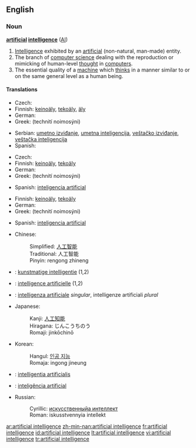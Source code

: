 ==English==

===Noun===
{{wikipedia}}
'''[[artificial]] [[intelligence]]''' ([[AI]])

# [[intelligence|Intelligence]] exhibited by an [[artificial]] (non-natural, man-made) entity.
# The branch of [[computer science]] dealing with the reproduction or mimicking of human-level [[thought]] in [[computer]]s.
# The essential quality of a [[machine]] which [[think]]s in a manner similar to or on the same general level as a human being.

====Translations====
{{trans-top|intelligence exhibited by an artificial entity}}
* Czech: {{t-|cs|umělá inteligence|f}}
* Finnish: [[keinoäly]], [[tekoäly]], [[äly]]
* German: {{t-|de|künstliche Intelligenz}}
* Greek: {{t|el|τεχνητή νοημοσύνη|f|sc=Grek}} (technití noimosýni)
{{trans-mid}}
* Serbian: [[umetno izviđanje]], [[umetna inteligencija]], [[veštačko izviđanje]], [[veštačka inteligencija]]
* Spanish: {{t+|es|inteligencia artificial}}
{{trans-bottom}}

{{trans-top|branch of computer science}}
* Czech: {{t-|cs|umělá inteligence|f}}
* Finnish: [[keinoäly]], [[tekoäly]]
* German: {{t-|de|künstliche Intelligenz}}
* Greek: {{t|el|τεχνητή νοημοσύνη|f|sc=Grek}} (technití noimosýni)
{{trans-mid}}
* Spanish: [[inteligencia artificial]]
{{trans-bottom}}

{{trans-top|quality of a machine}}
* Finnish: [[keinoäly]], [[tekoäly]]
* German: {{t-|de|künstliche Intelligenz}}
* Greek: {{t|el|τεχνητή νοημοσύνη|f|sc=Grek}} (technití noimosýni)
{{trans-mid}}
* Spanish: [[inteligencia artificial]]
{{trans-bottom}}

{{checktrans}}
{{trans-top|translations to be checked}}
*Chinese:
*:Simplified: [[人工智能]]
*:Traditional: 人工智能
*:Pinyin: rengong zhineng
*{{ttbc|Dutch}}: [[kunstmatige intelligentie]] {{f}} (1,2)
*{{ttbc|French}}: [[intelligence artificielle]] {{f}} (1,2)
*{{ttbc|Italian}}: [[intelligenza artificiale]] ''singular'', intelligenze artificiali ''plural''
{{trans-mid}}
*Japanese:
*:Kanji: [[人工知能]]
*:Hiragana: じんこうちのう
*:Romaji: jinkōchinō
*Korean:
*:Hangul: [[인공 지능]]
*:Romaja: ingong jineung
*{{ttbc|Latin}}: [[intelligentia artificialis]] {{f}}
*{{ttbc|Portugal}}: [[inteligência artificial]]
*Russian:
*:Cyrillic: [[искусственныйа интеллект]]
*:Roman: iskusstvennyia intellekt
{{trans-bottom}}

[[ar:artificial intelligence]]
[[zh-min-nan:artificial intelligence]]
[[fr:artificial intelligence]]
[[id:artificial intelligence]]
[[lt:artificial intelligence]]
[[vi:artificial intelligence]]
[[tr:artificial intelligence]]